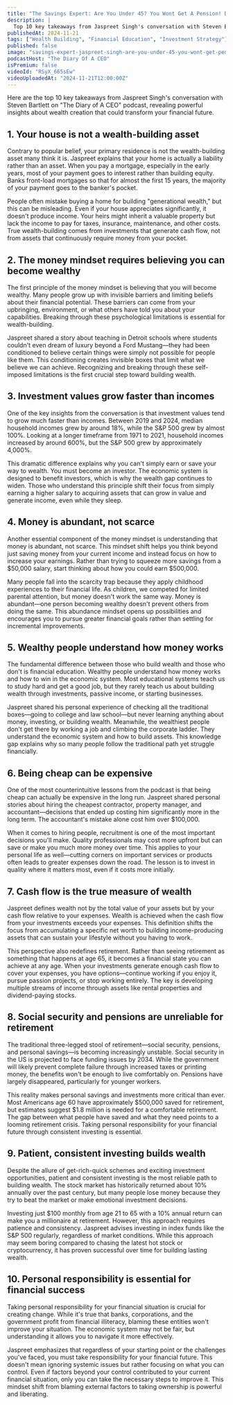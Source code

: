 ```yaml
---
title: "The Savings Expert: Are You Under 45? You Wont Get A Pension! Dont Buy A House! - Jaspreet Singh"
description: |
  Top 10 key takeaways from Jaspreet Singh's conversation with Steven Bartlett on "The Diary of A CEO" podcast, revealing powerful insights about wealth creation that could transform your financial future.
publishedAt: 2024-11-21
tags: ["Wealth Building", "Financial Education", "Investment Strategy"]
published: false
image: "savings-expert-jaspreet-singh-are-you-under-45-you-wont-get-pension-dont-buy-house.jpg"
podcastHost: "The Diary Of A CEO"
isPremium: false
videoId: "RSyX_665sEw"
videoUploadedAt: "2024-11-21T12:00:00Z"
---
```



<PodcastSummaryPageLayout frontmatter={frontmatter}>

Here are the top 10 key takeaways from Jaspreet Singh's conversation with Steven Bartlett on "The Diary of A CEO" podcast, revealing powerful insights about wealth creation that could transform your financial future.

## 1. Your house is not a wealth-building asset

Contrary to popular belief, your primary residence is not the wealth-building asset many think it is. Jaspreet explains that your home is actually a liability rather than an asset. When you pay a mortgage, especially in the early years, most of your payment goes to interest rather than building equity. Banks front-load mortgages so that for almost the first 15 years, the majority of your payment goes to the banker's pocket.

People often mistake buying a home for building "generational wealth," but this can be misleading. Even if your house appreciates significantly, it doesn't produce income. Your heirs might inherit a valuable property but lack the income to pay for taxes, insurance, maintenance, and other costs. True wealth-building comes from investments that generate cash flow, not from assets that continuously require money from your pocket.

## 2. The money mindset requires believing you can become wealthy

The first principle of the money mindset is believing that you will become wealthy. Many people grow up with invisible barriers and limiting beliefs about their financial potential. These barriers can come from your upbringing, environment, or what others have told you about your capabilities. Breaking through these psychological limitations is essential for wealth-building.

Jaspreet shared a story about teaching in Detroit schools where students couldn't even dream of luxury beyond a Ford Mustang—they had been conditioned to believe certain things were simply not possible for people like them. This conditioning creates invisible boxes that limit what we believe we can achieve. Recognizing and breaking through these self-imposed limitations is the first crucial step toward building wealth.

## 3. Investment values grow faster than incomes

One of the key insights from the conversation is that investment values tend to grow much faster than incomes. Between 2019 and 2024, median household incomes grew by around 18%, while the S&P 500 grew by almost 100%. Looking at a longer timeframe from 1971 to 2021, household incomes increased by around 600%, but the S&P 500 grew by approximately 4,000%.

This dramatic difference explains why you can't simply earn or save your way to wealth. You must become an investor. The economic system is designed to benefit investors, which is why the wealth gap continues to widen. Those who understand this principle shift their focus from simply earning a higher salary to acquiring assets that can grow in value and generate income, even while they sleep.

## 4. Money is abundant, not scarce

Another essential component of the money mindset is understanding that money is abundant, not scarce. This mindset shift helps you think beyond just saving money from your current income and instead focus on how to increase your earnings. Rather than trying to squeeze more savings from a $50,000 salary, start thinking about how you could earn $500,000.

Many people fall into the scarcity trap because they apply childhood experiences to their financial life. As children, we competed for limited parental attention, but money doesn't work the same way. Money is abundant—one person becoming wealthy doesn't prevent others from doing the same. This abundance mindset opens up possibilities and encourages you to pursue greater financial goals rather than settling for incremental improvements.

## 5. Wealthy people understand how money works

The fundamental difference between those who build wealth and those who don't is financial education. Wealthy people understand how money works and how to win in the economic system. Most educational systems teach us to study hard and get a good job, but they rarely teach us about building wealth through investments, passive income, or starting businesses.

Jaspreet shared his personal experience of checking all the traditional boxes—going to college and law school—but never learning anything about money, investing, or building wealth. Meanwhile, the wealthiest people don't get there by working a job and climbing the corporate ladder. They understand the economic system and how to build assets. This knowledge gap explains why so many people follow the traditional path yet struggle financially.

## 6. Being cheap can be expensive

One of the most counterintuitive lessons from the podcast is that being cheap can actually be expensive in the long run. Jaspreet shared personal stories about hiring the cheapest contractor, property manager, and accountant—decisions that ended up costing him significantly more in the long term. The accountant's mistake alone cost him over $100,000.

When it comes to hiring people, recruitment is one of the most important decisions you'll make. Quality professionals may cost more upfront but can save or make you much more money over time. This applies to your personal life as well—cutting corners on important services or products often leads to greater expenses down the road. The lesson is to invest in quality where it matters most, even if it costs more initially.

## 7. Cash flow is the true measure of wealth

Jaspreet defines wealth not by the total value of your assets but by your cash flow relative to your expenses. Wealth is achieved when the cash flow from your investments exceeds your expenses. This definition shifts the focus from accumulating a specific net worth to building income-producing assets that can sustain your lifestyle without you having to work.

This perspective also redefines retirement. Rather than seeing retirement as something that happens at age 65, it becomes a financial state you can achieve at any age. When your investments generate enough cash flow to cover your expenses, you have options—continue working if you enjoy it, pursue passion projects, or stop working entirely. The key is developing multiple streams of income through assets like rental properties and dividend-paying stocks.

## 8. Social security and pensions are unreliable for retirement

The traditional three-legged stool of retirement—social security, pensions, and personal savings—is becoming increasingly unstable. Social security in the US is projected to face funding issues by 2034. While the government will likely prevent complete failure through increased taxes or printing money, the benefits won't be enough to live comfortably on. Pensions have largely disappeared, particularly for younger workers.

This reality makes personal savings and investments more critical than ever. Most Americans age 60 have approximately $500,000 saved for retirement, but estimates suggest $1.8 million is needed for a comfortable retirement. The gap between what people have saved and what they need points to a looming retirement crisis. Taking personal responsibility for your financial future through consistent investing is essential.

## 9. Patient, consistent investing builds wealth

Despite the allure of get-rich-quick schemes and exciting investment opportunities, patient and consistent investing is the most reliable path to building wealth. The stock market has historically returned about 10% annually over the past century, but many people lose money because they try to beat the market or make emotional investment decisions.

Investing just $100 monthly from age 21 to 65 with a 10% annual return can make you a millionaire at retirement. However, this approach requires patience and consistency. Jaspreet advises investing in index funds like the S&P 500 regularly, regardless of market conditions. While this approach may seem boring compared to chasing the latest hot stock or cryptocurrency, it has proven successful over time for building lasting wealth.

## 10. Personal responsibility is essential for financial success

Taking personal responsibility for your financial situation is crucial for creating change. While it's true that banks, corporations, and the government profit from financial illiteracy, blaming these entities won't improve your situation. The economic system may not be fair, but understanding it allows you to navigate it more effectively.

Jaspreet emphasizes that regardless of your starting point or the challenges you've faced, you must take responsibility for your financial future. This doesn't mean ignoring systemic issues but rather focusing on what you can control. Even if factors beyond your control contributed to your current financial situation, only you can take the necessary steps to improve it. This mindset shift from blaming external factors to taking ownership is powerful and liberating.

</PodcastSummaryPageLayout>
